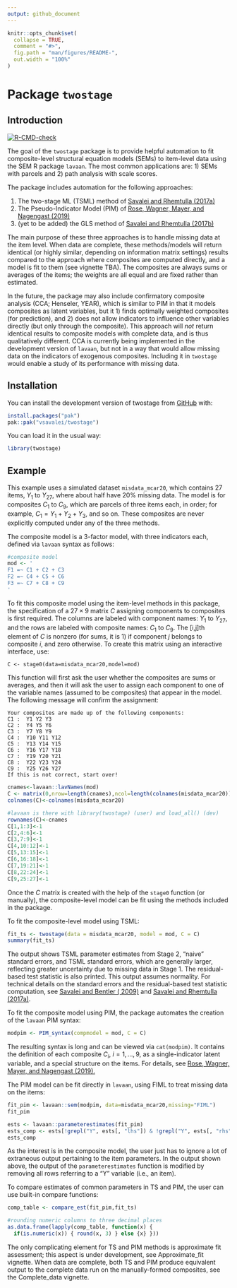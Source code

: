 ```yaml
---
output: github_document
---
```

 
<!-- README.md is generated from README.Rmd. Please edit that file -->

<!-- Render `README.Rmd` regularly to keep `README.md` up-to-date, via
`devtools::build_readme()` -->


```r
knitr::opts_chunk$set(
  collapse = TRUE,
  comment = "#>",
  fig.path = "man/figures/README-",
  out.width = "100%"
)
```

# Package `twostage`

## Introduction

<!-- badges: start -->
[![R-CMD-check](https://github.com/vsavalei/twostage/actions/workflows/R-CMD-check.yaml/badge.svg)](https://github.com/vsavalei/twostage/actions/workflows/R-CMD-check.yaml)
<!-- badges: end -->


The goal of the `twostage` package is to provide helpful automation to fit composite-level 
structural equation models (SEMs) to item-level data using the SEM R package `lavaan`. The most common applications are: 1) SEMs with parcels and 2) path analysis with scale scores.  

The package includes automation for the following approaches: 

1) The two-stage ML (TSML) method of [Savalei and Rhemtulla (2017a)](https://journals.sagepub.com/doi/full/10.3102/1076998617694880) 
2) The Pseudo-Indicator Model (PIM) of [Rose, Wagner, Mayer, and Nagengast (2019)](https://online.ucpress.edu/collabra/article/5/1/9/112958/Model-Based-Manifest-and-Latent-Composite-Scores) 
3) (yet to be added) the GLS method of [Savalei and Rhemtulla (2017b)](https://www.frontiersin.org/journals/psychology/articles/10.3389/fpsyg.2017.00767/full)

The main purpose of these three approaches is to handle missing data at the item level. When data are complete, these methods/models will return identical (or highly similar, depending on information matrix settings) results compared to the approach where composites are computed directly, and a model is fit to them (see vignette TBA). The composites are always sums or averages of the items; the weights are all equal and are fixed rather than estimated.

In the future, the package may also include confirmatory composite analysis (CCA; Henseler, YEAR), which is similar to PIM in that it models composites as latent variables, but it 1) finds optimally weighted composites (for prediction), and 2) does not allow indicators to influence other variables directly (but only through the composite). This approach will *not* return identical results to composite models with complete data, and is thus qualitatively different. CCA is currently being implemented in the development version of `lavaan`, but not in a way that would allow missing data on the indicators of exogenous composites. Including it in `twostage` would enable a study of its performance with missing data. 


## Installation

You can install the development version of twostage from [GitHub](https://github.com/) with:

``` r
install.packages("pak")
pak::pak("vsavalei/twostage")
```
You can load it in the usual way:

``` r
library(twostage) 
```

<!-- too large? hard to illustrate PIM -->
## Example

This example uses a simulated dataset `misdata_mcar20`, 
which contains 27 items, $Y_1$ to $Y_{27}$, where about half have 20\% missing data. The model is for composites $C_1$ to $C_9$, which are parcels of three items each, in order; for example, $C_1 = Y_1 + Y_2 + Y_3$, and so on. These composites are never explicitly computed under any of the three methods. 

The composite model is a 3-factor model, with three indicators each, defined 
via `lavaan` syntax as follows: 

```r
#composite model
mod <- '
F1 =~ C1 + C2 + C3
F2 =~ C4 + C5 + C6
F3 =~ C7 + C8 + C9
'
```
To fit this composite model using the item-level methods in this package, the specification of a $27 \times 9$ matrix $C$ assigning components to composites is first required. The columns are labeled with component names: $Y_1$ to $Y_{27}$, and the rows are labeled with composite names: $C_1$ to $C_9$. The [i,j]th element of $C$ is nonzero (for sums, it is 1) if component $j$ belongs to composite $i$, and zero otherwise. To create this matrix using an interactive interface, use: 

```
C <- stage0(data=misdata_mcar20,model=mod)
```
This function will first ask the user whether the composites are sums or averages, and then it will ask the user to assign each component to one of the variable names (assumed to be composites) that appear in the model. The following message will confirm the assignment:

```
Your composites are made up of the following components: 
C1 :  Y1 Y2 Y3 
C2 :  Y4 Y5 Y6 
C3 :  Y7 Y8 Y9 
C4 :  Y10 Y11 Y12 
C5 :  Y13 Y14 Y15 
C6 :  Y16 Y17 Y18 
C7 :  Y19 Y20 Y21 
C8 :  Y22 Y23 Y24 
C9 :  Y25 Y26 Y27 
If this is not correct, start over! 
```


```r
cnames<-lavaan::lavNames(mod) 
C <- matrix(0,nrow=length(cnames),ncol=length(colnames(misdata_mcar20)))
colnames(C)<-colnames(misdata_mcar20)

#lavaan is there with library(twostage) (user) and load_all() (dev)
rownames(C)<-cnames
C[1,1:3]<-1
C[2,4:6]<-1
C[3,7:9]<-1
C[4,10:12]<-1
C[5,13:15]<-1
C[6,16:18]<-1
C[7,19:21]<-1
C[8,22:24]<-1
C[9,25:27]<-1
```

Once the $C$ matrix is created with the help of the `stage0` function (or manually), the composite-level model can be fit using the methods included in the package. 

To fit the composite-level model using TSML:

```r
fit_ts <- twostage(data = misdata_mcar20, model = mod, C = C)
summary(fit_ts)
```
The output shows TSML parameter estimates from Stage 2, "naive" standard errors, and  TSML standard errors, which are generally larger, reflecting greater uncertainty due to missing data in Stage 1. The residual-based test statistic is also printed. This output assumes normality. For technical details on the standard errors and the residual-based test statistic computation, see [Savalei and Bentler ( 2009)](https://www.tandfonline.com/doi/full/10.1080/10705510903008238) and [Savalei and Rhemtulla (2017a)](https://journals.sagepub.com/doi/full/10.3102/1076998617694880). 

To fit the composite model using PIM, the package automates the creation of the  `lavaan` PIM syntax: 

```r
modpim <- PIM_syntax(compmodel = mod, C = C)

```

The resulting syntax is long and can be viewed via `cat(modpim)`. It contains 
the definition of each composite $C_i$, $i=1,\ldots,9$, as a single-indicator latent variable, and a special structure on the items. For details, see [Rose, Wagner, Mayer, and Nagengast (2019).](https://online.ucpress.edu/collabra/article/5/1/9/112958/Model-Based-Manifest-and-Latent-Composite-Scores) 

The PIM model can be fit directly in `lavaan`, using FIML to treat missing data on the items:

```r
fit_pim <- lavaan::sem(modpim, data=misdata_mcar20,missing="FIML")
fit_pim

ests <- lavaan::parameterestimates(fit_pim)
ests_comp <- ests[!grepl("Y", ests[, "lhs"]) & !grepl("Y", ests[, "rhs"]), ]
ests_comp
```

As the interest is in the composite model, the user just has to ignore a lot of extraneous output pertaining to the item parameters. In the output shown above, the output of the `parameterestimates` function is modified by removing all rows referring to a "Y" variable (i.e., an item). 

To compare estimates of common parameters in TS and PIM, the user can use built-in compare functions:

```r
comp_table <- compare_est(fit_pim,fit_ts)

#rounding numeric columns to three decimal places
as.data.frame(lapply(comp_table, function(x) {
  if(is.numeric(x)) { round(x, 3) } else {x} }))

```

The only complicating element for TS and PIM methods is approximate fit assessment; this aspect is under development, see Approximate_fit vignette. When data are complete, both TS and PIM produce equivalent output to the complete data run on the manually-formed composites, see the Complete_data vignette. 

<!-- Links to (../doc/Complete_data.html) do not work until the package website is on Github. Links to  (../vignettes/Complete_data.html) do not work because this folder does not contain hmtl files. Ignore for now, see advice below.

<!-- Note on GitHub: If the README is on GitHub and you want to link to the rendered vignette during development, you could manually provide a link to a rendered version stored externally (e.g., on GitHub Pages) until it is published on CRAN.-->
